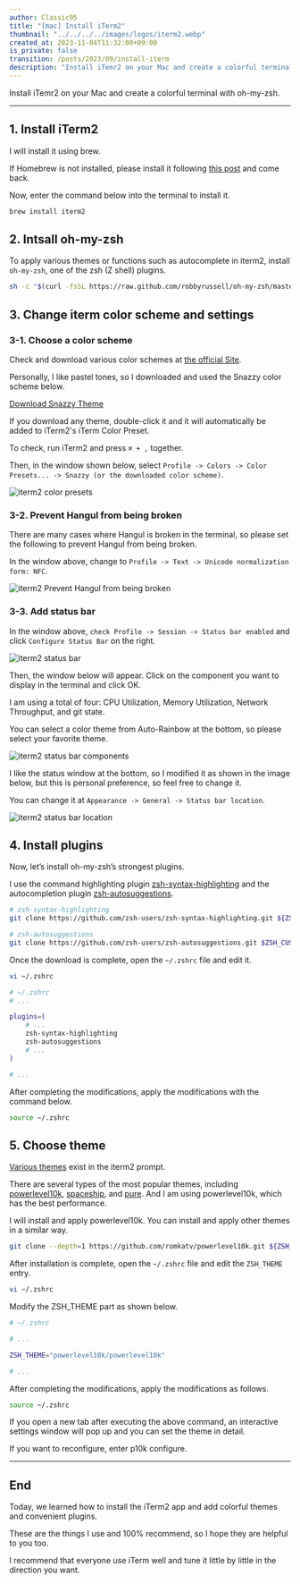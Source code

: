 ```yaml
---
author: Classic95
title: "[mac] Install iTerm2"
thumbnail: "../../../../images/logos/iterm2.webp"
created_at: 2023-11-04T11:32:00+09:00
is_private: false
transition: /posts/2023/09/install-iterm
description: "Install iTemr2 on your Mac and create a colorful terminal with oh-my-zsh."
---
```


Install iTemr2 on your Mac and create a colorful terminal with oh-my-zsh.

---

## 1. Install iTerm2

I will install it using brew.

If Homebrew is not installed, please install it following [this post](/en/posts/2023/09/install-homebrew) and come back.

Now, enter the command below into the terminal to install it.

```bash
brew install iterm2
```

## 2. Intsall oh-my-zsh

To apply various themes or functions such as autocomplete in iterm2, install `oh-my-zsh`, one of the zsh (Z shell) plugins.

```bash
sh -c "$(curl -fsSL https://raw.github.com/robbyrussell/oh-my-zsh/master/tools/install.sh)"
```

## 3. Change iterm color scheme and settings

### 3-1. Choose a color scheme

Check and download various color schemes at [the official Site](https://iterm2colorschemes.com/).

Personally, I like pastel tones, so I downloaded and used the Snazzy color scheme below.

<a download="Snazzy.itermcolors" href="/files/2023/09/Snazzy.itermcolors">Download Snazzy Theme</a>

If you download any theme, double-click it and it will automatically be added to iTerm2's iTerm Color Preset.

To check, run iTerm2 and press `⌘ + ,` together.

Then, in the window shown below, select `Profile -> Colors -> Color Presets... -> Snazzy (or the downloaded color scheme)`.

![iterm2 color presets](../../../../images/2023/09/iterm-0.webp)

### 3-2. Prevent Hangul from being broken

There are many cases where Hangul is broken in the terminal, so please set the following to prevent Hangul from being broken.

In the window above, change to `Profile -> Text -> Unicode normalization form: NFC`.

![iterm2 Prevent Hangul from being broken](../../../../images/2023/09/iterm-1.webp)

### 3-3. Add status bar

In the window above, `check Profile -> Session -> Status bar enabled` and click `Configure Status Bar` on the right.

![iterm2 status bar](../../../../images/2023/09/iterm-2.webp)

Then, the window below will appear. Click on the component you want to display in the terminal and click OK.

I am using a total of four: CPU Utilization, Memory Utilization, Network Throughput, and git state.

You can select a color theme from Auto-Rainbow at the bottom, so please select your favorite theme.

![iterm2 status bar components](../../../../images/2023/09/iterm-3.webp)

I like the status window at the bottom, so I modified it as shown in the image below, but this is personal preference, so feel free to change it.

You can change it at `Appearance -> General -> Status bar location`.

![iterm2 status bar location](../../../../images/2023/09/iterm-4.webp)

## 4. Install plugins

Now, let’s install oh-my-zsh’s strongest plugins.

I use the command highlighting plugin [zsh-syntax-highlighting](https://github.com/zsh-users/zsh-syntax-highlighting) and the autocompletion plugin [zsh-autosuggestions](https://github.com/zsh-users/zsh-autosuggestions).

```bash
# zsh-syntax-highlighting
git clone https://github.com/zsh-users/zsh-syntax-highlighting.git ${ZSH_CUSTOM:-~/.oh-my-zsh/custom}/plugins/zsh-syntax-highlighting

# zsh-autosuggestions
git clone https://github.com/zsh-users/zsh-autosuggestions.git $ZSH_CUSTOM/plugins/zsh-autosuggestions
```

Once the download is complete, open the `~/.zshrc` file and edit it.

```bash
vi ~/.zshrc
```

```bash
# ~/.zshrc
# ...

plugins=(
    # ...
    zsh-syntax-highlighting
    zsh-autosuggestions
    # ...
)

# ...
```

After completing the modifications, apply the modifications with the command below.

```bash
source ~/.zshrc
```

## 5. Choose theme

[Various themes](https://github.com/ohmyzsh/ohmyzsh/wiki/Themes) exist in the iterm2 prompt.

There are several types of the most popular themes, including 
[powerlevel10k](https://github.com/romkatv/powerlevel10k), 
[spaceship](https://spaceship-prompt.sh/), 
and [pure](https://github.com/sindresorhus/pure). 
And I am using powerlevel10k, which has the best performance.

I will install and apply powerlevel10k. You can install and apply other themes in a similar way.

```bash
git clone --depth=1 https://github.com/romkatv/powerlevel10k.git ${ZSH_CUSTOM:-~/.oh-my-zsh/custom}/themes/powerlevel10k
```

After installation is complete, open the `~/.zshrc` file and edit the `ZSH_THEME` entry.

```bash
vi ~/.zshrc
```

Modify the ZSH_THEME part as shown below.

```bash
# ~/.zshrc

# ...

ZSH_THEME="powerlevel10k/powerlevel10k"

# ...
```

After completing the modifications, apply the modifications as follows.

```bash
source ~/.zshrc
```

If you open a new tab after executing the above command, an interactive settings window will pop up and you can set the theme in detail.

If you want to reconfigure, enter p10k configure.

---

## End

Today, we learned how to install the iTerm2 app and add colorful themes and convenient plugins.

These are the things I use and 100% recommend, so I hope they are helpful to you too.

I recommend that everyone use iTerm well and tune it little by little in the direction you want.